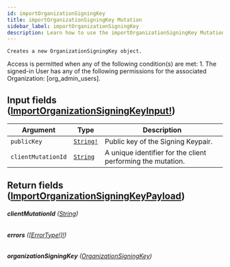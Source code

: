```yaml
---
id: importOrganizationSigningKey
title: importOrganizationSigningKey Mutation
sidebar_label: importOrganizationSigningKey
description: Learn how to use the importOrganizationSigningKey Mutation for Prismatic's API.
---
```


    Creates a new OrganizationSigningKey object.

Access is permitted when any of the following condition(s) are met: 1. The signed-in User has any of the following permissions for the associated Organization: [org_admin_users].

## Input fields ([ImportOrganizationSigningKeyInput!](api/schema/input_object/ImportOrganizationSigningKeyInput.mdx))

| Argument           | Type                                      | Description                                                 |
| ------------------ | ----------------------------------------- | ----------------------------------------------------------- |
| `publicKey`        | [`String!`](api/schema/scalar/String.mdx) | Public key of the Signing Keypair.                          |
| `clientMutationId` | [`String`](api/schema/scalar/String.mdx)  | A unique identifier for the client performing the mutation. |

## Return fields ([ImportOrganizationSigningKeyPayload](api/schema/object/ImportOrganizationSigningKeyPayload.mdx))

###### <b>clientMutationId</b> ([String](api/schema/scalar/String.mdx))

###### <b>errors</b> ([[ErrorType!]!](api/schema/object/ErrorType.mdx))

###### <b>organizationSigningKey</b> ([OrganizationSigningKey](api/schema/object/OrganizationSigningKey.mdx))
